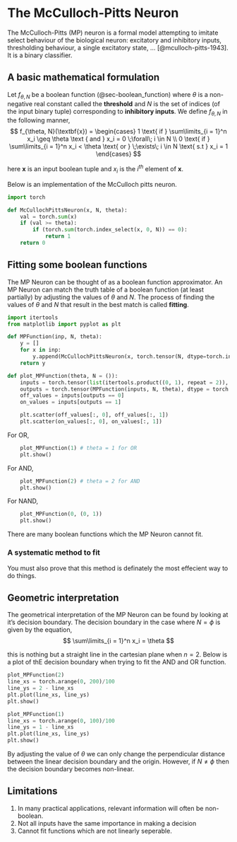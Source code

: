 # The McCulloch-Pitts Neuron {#sec-mcculloch_pitts_neuron}

The McCulloch-Pitts (MP) neuron is a formal model attempting to imitate select behaviour of the biological neuron: excitatory and inhibitory inputs, thresholding behaviour, a single excitatory state, ... [@mculloch-pitts-1943]. It is a binary classifier.

## A basic mathematical formulation
Let $f_{\theta, N}$ be a boolean function (@sec-boolean_function) where $\theta$ is a non-negative real constant called the **threshold** and $N$ is the set of indices (of the input binary tuple) corresponding to **inhibitory inputs**. We define $f_{\theta, N}$ in the following manner,
$$
f_{\theta, N}(\textbf{x}) = 
\begin{cases}
1 \text{ if } \sum\limits_{i = 1}^n x_i \geq \theta \text { and } x_i = 0 \;\forall\; i \in N \\
0 \text{ if } \sum\limits_{i = 1}^n x_i < \theta \text{ or } \;\exists\; i \in N \text{ s.t } x_i = 1
\end{cases}
$$

here $\textbf{x}$ is an input boolean tuple and $x_i$ is the $i^{th}$ element of $\textbf{x}$.

Below is an implementation of the McCulloch pitts neuron.
```python
import torch

def McCullochPittsNeuron(x, N, theta):
    val = torch.sum(x)
    if (val >= theta):
        if (torch.sum(torch.index_select(x, 0, N)) == 0):
            return 1
    return 0
```

## Fitting some boolean functions
The MP Neuron can be thought of as a boolean function approximator. An MP Neuron can match the truth table of a boolean function (at least partially) by adjusting the values of $\theta$ and $N$. The process of finding the values of $\theta$ and $N$ that result in the best match is called **fitting**. 

```python

import itertools
from matplotlib import pyplot as plt

def MPFunction(inp, N, theta):
    y = []
    for x in inp:
        y.append(McCullochPittsNeuron(x, torch.tensor(N, dtype=torch.int32), theta))
    return y

def plot_MPFunction(theta, N = ()):
    inputs = torch.tensor(list(itertools.product((0, 1), repeat = 2)), dtype = torch.int32)
    outputs = torch.tensor(MPFunction(inputs, N, theta), dtype = torch.int32)
    off_values = inputs[outputs == 0]
    on_values = inputs[outputs == 1]

    plt.scatter(off_values[:, 0], off_values[:, 1])
    plt.scatter(on_values[:, 0], on_values[:, 1])
```

For OR,
```python
    plot_MPFunction(1) # theta = 1 for OR
    plt.show()
```

For AND,
```python
    plot_MPFunction(2) # theta = 2 for AND
    plt.show()
```

For NAND,
```python
    plot_MPFunction(0, (0, 1))
    plt.show()
```

There are many boolean functions which the MP Neuron cannot fit.

### A systematic method to fit
You must also prove that this method is definately the most effecient way to do things.

## Geometric interpretation
The geometrical interpretation of the MP Neuron can be found by looking at it's decision boundary. The decision boundary in the case where $N=\phi$ is given by the equation,
$$
    \sum\limits_{i = 1}^n x_i = \theta
$$

this is nothing but a straight line in the cartesian plane when $n = 2$. Below is a plot of thE decision boundary when trying to fit the AND and OR function.

```python
plot_MPFunction(2)
line_xs = torch.arange(0, 200)/100
line_ys = 2 - line_xs
plt.plot(line_xs, line_ys)
plt.show()

plot_MPFunction(1)
line_xs = torch.arange(0, 100)/100
line_ys = 1 - line_xs
plt.plot(line_xs, line_ys)
plt.show()
```

By adjusting the value of $\theta$ we can only change the perpendicular distance between the linear decision boundary and the origin. However, if $N\neq\phi$ then the decision boundary becomes non-linear.

## Limitations
1. In many practical applications, relevant information will often be non-boolean.
2. Not all inputs have the same importance in making a decision
3. Cannot fit functions which are not linearly seperable.